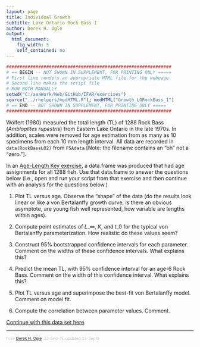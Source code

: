 ```yaml
---
layout: page
title: Individual Growth
subtitle: Lake Ontario Rock Bass I
author: Derek H. Ogle
output: 
  html_document: 
    fig_width: 5
    self_contained: no
---
```

```r
##############################################################
# == BEGIN -- NOT SHOWN IN SUPPLEMENT, FOR PRINTING ONLY =====
# First line renders an appropriate HTML file for the webpage
# Second line makes the script file
# RUN BOTH MANUALLY
setwd("C:/aaaWork/Web/GitHub/IFAR/exercises")
source("../rhelpers/modHTML.R"); modHTML("Growth_LORockBass_1")
# == END -- NOT SHOWN IN SUPPLEMENT, FOR PRINTING ONLY =====
##############################################################
```

<style type="text/css">
ol ol { list-style-type: lower-alpha; }
</style>

Wolfert (1980) measured the total length (TL) of 1288 Rock Bass (*Ambloplites rupestris*) from Eastern Lake Ontario in the late 1970s.  In addition, scales were removed for age estimation from as many as 10 specimens from each 10 mm length interval.  All data are recorded in `data(RockBassLO2)` from `FSAdata` [Note: the filename contains an "oh" not a "zero."].

In an [Age-Length Key exercise](ALK_LORockBass_2.html), a data.frame was produced that had age assignments for all 1288 fish.  Use that data.frame to answer the questions below (i.e., open and run your script from that exercise and then continue with an analysis for the questions below.)

1. Plot TL versus age.  Observe the "shape" of the data (do the results look linear or like a von Bertalanffy growth curve, is there an obvious asymptote, are young fish well represented, how variable are lengths within ages).

1. Compute point estimates of $L\_{\infty}$, $K$, and $t\_{0}$ for the typical von Bertalanffy parameterization.  How realistic do these values seem?

1. Construct 95% bootstrapped confidence intervals for each parameter.  Comment on the widths of these confidence intervals.  What explains this?

1. Predict the mean TL, with 95% confidence interval for an age-6 Rock Bass.  Comment on the width of this confidence interval.  What explains this?

1. Plot TL versus age and superimpose the best-fit von Bertalanffy model.  Comment on model fit.

1. Compute the correlation between parameter values.  Comment.

[Continue with this data set here](Growth_LORockBass_2.html).

---
<p style="font-size: 0.75em; color: c6c6c6;">from <a href="http://derekogle.com">Derek H. Ogle</a>, 23-Sep-15, updated 23-Sep15</p>

